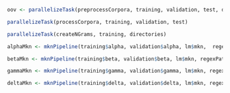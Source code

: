 ```r
oov <- parallelizeTask(preprocessCorpora, training, validation, test, directories)  
```

```r
parallelizeTask(processCorpora, training, validation, test)
```

```r
parallelizeTask(createNGrams, training, directories)
```


```r
alphaMkn <- mknPipeline(training$alpha, validation$alpha, lm$mkn,  regexPatterns, directories)   
```

```r
betaMkn <- mknPipeline(training$beta, validation$beta, lm$mkn, regexPatterns, directories)  
```

```r
gammaMkn <- mknPipeline(training$gamma, validation$gamma, lm$mkn, regexPatterns, directories)
```

```r
deltaMkn <- mknPipeline(training$delta, validation$delta, lm$mkn, regexPatterns, directories)
```
